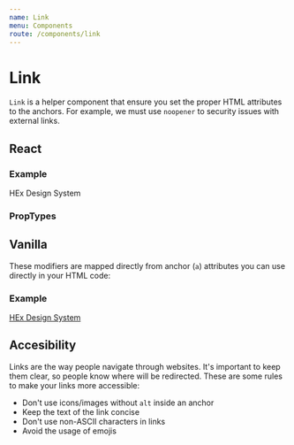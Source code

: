 ```yaml
---
name: Link
menu: Components
route: /components/link
---
```



# Link

`Link` is a helper component that ensure you set the proper HTML attributes to the anchors. For example,
we must use `noopener` to security issues with external links.

## React

### Example

<Playground>
  <Link href="https://design.bitnami.com" external>
    HEx Design System
  </Link>
</Playground>

### PropTypes

<PropsTable of={Link} />

## Vanilla

These modifiers are mapped directly from anchor (`a`) attributes you can use directly in your HTML code:

### Example

<Playground>
  <a href="https://design.bitnami.com" rel="noopener" target="_blank">
    HEx Design System
  </a>
</Playground>

## Accesibility

Links are the way people navigate through websites. It's important to keep them clear, so people know where
will be redirected. These are some rules to make your links more accessible:

* Don't use icons/images without `alt` inside an anchor
* Keep the text of the link concise
* Don't use non-ASCII characters in links
* Avoid the usage of emojis
